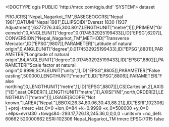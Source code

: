 <!DOCTYPE qgis PUBLIC 'http://mrcc.com/qgis.dtd' 'SYSTEM'>
<qgis version="3.34.7-Prizren">
  <identifier></identifier>
  <parentidentifier></parentidentifier>
  <language></language>
  <type>dataset</type>
  <title></title>
  <abstract></abstract>
  <links/>
  <dates/>
  <fees></fees>
  <encoding></encoding>
  <crs>
    <spatialrefsys nativeFormat="Wkt">
      <wkt>PROJCRS["Nepal_Nagarkot_TM",BASEGEOGCRS["Nepal 1981",DATUM["Nepal 1981",ELLIPSOID["Everest 1830 (1937 Adjustment)",6377276.345,300.8017,LENGTHUNIT["metre",1]]],PRIMEM["Greenwich",0,ANGLEUNIT["degree",0.0174532925199433]],ID["EPSG",6207]],CONVERSION["Nepal_Nagarkot_TM",METHOD["Transverse Mercator",ID["EPSG",9807]],PARAMETER["Latitude of natural origin",0,ANGLEUNIT["degree",0.0174532925199433],ID["EPSG",8801]],PARAMETER["Longitude of natural origin",84,ANGLEUNIT["degree",0.0174532925199433],ID["EPSG",8802]],PARAMETER["Scale factor at natural origin",0.9999,SCALEUNIT["unity",1],ID["EPSG",8805]],PARAMETER["False easting",500000,LENGTHUNIT["metre",1],ID["EPSG",8806]],PARAMETER["False northing",0,LENGTHUNIT["metre",1],ID["EPSG",8807]]],CS[Cartesian,2],AXIS["(E)",east,ORDER[1],LENGTHUNIT["metre",1]],AXIS["(N)",north,ORDER[2],LENGTHUNIT["metre",1]],USAGE[SCOPE["Not known."],AREA["Nepal."],BBOX[26.34,80.06,30.43,88.21]],ID["ESRI",102306]]</wkt>
      <proj4>+proj=tmerc +lat_0=0 +lon_0=84 +k=0.9999 +x_0=500000 +y_0=0 +ellps=evrst30 +towgs84=293.17,726.18,245.36,0,0,0,0 +units=m +no_defs</proj4>
      <srsid>60662</srsid>
      <srid>520000662</srid>
      <authid>ESRI:102306</authid>
      <description>Nepal_Nagarkot_TM</description>
      <projectionacronym>tmerc</projectionacronym>
      <ellipsoidacronym>EPSG:7015</ellipsoidacronym>
      <geographicflag>false</geographicflag>
    </spatialrefsys>
  </crs>
  <extent/>
</qgis>
